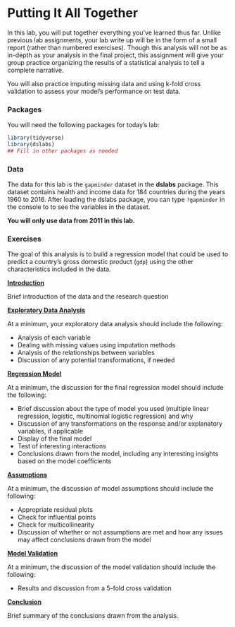 # Putting It All Together {#together}

In this lab, you will put together everything you've learned thus far. Unlike previous lab assignments, your lab write up will be in the form of a small report (rather than numbered exercises). Though this analysis will not be as in-depth as your analysis in the final project, this assignment will give your group practice organizing the results of a statistical analysis to tell a complete narrative. 

You will also practice imputing missing data and using k-fold cross validation to assess your model's performance on test data.

### Packages

You will need the following packages for today's lab: 

```r
library(tidyverse)
library(dslabs)
## Fill in other packages as needed
```

### Data

The data for this lab is the `gapminder` dataset in the **dslabs** package. This dataset contains health and income data for 184 countries during the years 1960 to 2016. After loading the dslabs package, you can type `?gapminder` in the console to to see the variables in the dataset. 

**You will only use data from 2011 in this lab.** 

### Exercises

The goal of this analysis is to build a regression model that could be used to predict a country's gross domestic product (`gdp`) using the other characteristics included in the data. 

**<u>Introduction</u>**

Brief introduction of the data and the research question

**<u>Exploratory Data Analysis</u>** 

At a minimum, your exploratory data analysis should include the following: 

- Analysis of each variable 
- Dealing with missing values using imputation methods
- Analysis of the relationships between variables
- Discussion of any potential transformations, if needed

**<u>Regression Model</u>**

At a minimum, the discussion for the final regression model should include the following: 

- Brief discussion about the type of model you used (multiple linear regression, logistic, multinomial logistic regression) and why
- Discussion of any transformations on the response and/or explanatory variables, if applicable 
- Display of the final model
- Test of interesting interactions
- Conclusions drawn from the model, including any interesting insights based on the model coefficients

**<u>Assumptions</u>**

At a minimum, the discussion of model assumptions should include the following: 

- Appropriate residual plots
- Check for influential points
- Check for multicollinearity 
- Discussion of whether or not assumptions are met and how any issues may affect conclusions drawn from the model

**<u>Model Validation</u>** 

At a minimum, the discussion of the model validation should include the following: 

- Results and discussion from a 5-fold cross validation 

**<u>Conclusion</u>**

Brief summary of the conclusions drawn from the analysis.
